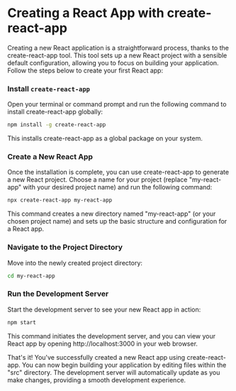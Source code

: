 # Creating a React App with create-react-app


Creating a new React application is a straightforward process, thanks to the create-react-app tool. This tool sets up a new React project with a sensible default configuration, allowing you to focus on building your application. Follow the steps below to create your first React app:

<Steps>

### Install `create-react-app`

Open your terminal or command prompt and run the following command to install create-react-app globally:

```bash
npm install -g create-react-app
```

This installs create-react-app as a global package on your system.

### Create a New React App

Once the installation is complete, you can use create-react-app to generate a new React project. Choose a name for your project (replace "my-react-app" with your desired project name) and run the following command:

```bash
npx create-react-app my-react-app
```

This command creates a new directory named "my-react-app" (or your chosen project name) and sets up the basic structure and configuration for a React app.

### Navigate to the Project Directory

Move into the newly created project directory:

```bash
cd my-react-app
```

### Run the Development Server

Start the development server to see your new React app in action:

```bash
npm start
```

This command initiates the development server, and you can view your React app by opening http://localhost:3000 in your web browser.

</Steps>

That's it! You've successfully created a new React app using create-react-app. You can now begin building your application by editing files within the "src" directory. The development server will automatically update as you make changes, providing a smooth development experience.
